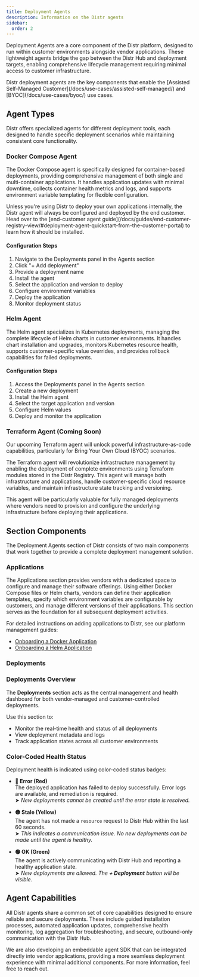 ```yaml
---
title: Deployment Agents
description: Information on the Distr agents
sidebar:
  order: 2
---
```



Deployment Agents are a core component of the Distr platform, designed to run within customer environments alongside vendor applications. These lightweight agents bridge the gap between the Distr Hub and deployment targets, enabling comprehensive lifecycle management requiring minimal access to customer infrastructure.

<Aside type="note">
  Distr deployment agents are the key components that enable the [Assisted
  Self-Managed Customer](/docs/use-cases/assisted-self-managed/) and
  [BYOC](/docs/use-cases/byoc/) use cases.
</Aside>

## Agent Types

Distr offers specialized agents for different deployment tools, each designed to handle specific deployment scenarios while maintaining consistent core functionality.

### Docker Compose Agent

The Docker Compose agent is specifically designed for container-based deployments, providing comprehensive management of both single and multi-container applications. It handles application updates with minimal downtime, collects container health metrics and logs, and supports environment variable templating for flexible configuration.

<ThemeImage
  lightSrc="/src/assets/docs/product/deployment-agents/docker-agent-light.png"
  darkSrc="/src/assets/docs/product/deployment-agents/docker-agent-dark.png"
  alt="Docker Compose Agent interface"
/>

<Aside type="note">
  Unless you're using Distr to deploy your own applications internally, the Distr agent will always be configured and deployed by the end customer. Head over to the [end-customer agent guide](/docs/guides/end-customer-registry-view/#deployment-agent-quickstart-from-the-customer-portal) to learn how it should be installed.
</Aside>

#### Configuration Steps

1. Navigate to the Deployments panel in the Agents section
2. Click "+ Add deployment"
3. Provide a deployment name
4. Install the agent
5. Select the application and version to deploy
6. Configure environment variables
7. Deploy the application
8. Monitor deployment status

### Helm Agent

The Helm agent specializes in Kubernetes deployments, managing the complete lifecycle of Helm charts in customer environments. It handles chart installation and upgrades, monitors Kubernetes resource health, supports customer-specific value overrides, and provides rollback capabilities for failed deployments.

<ThemeImage
  lightSrc="/src/assets/docs/product/deployment-agents/helm-agent-light.png"
  darkSrc="/src/assets/docs/product/deployment-agents/helm-agent-dark.png"
  alt="Helm Agent interface"
/>

#### Configuration Steps

1. Access the Deployments panel in the Agents section
2. Create a new deployment
3. Install the Helm agent
4. Select the target application and version
5. Configure Helm values
6. Deploy and monitor the application

### Terraform Agent (Coming Soon)

<Aside type="note">
  Our upcoming Terraform agent will unlock powerful infrastructure-as-code
  capabilities, particularly for Bring Your Own Cloud (BYOC) scenarios.
</Aside>

The Terraform agent will revolutionize infrastructure management by enabling the deployment of complete environments using Terraform modules stored in the Distr Registry. This agent will manage both infrastructure and applications, handle customer-specific cloud resource variables, and maintain infrastructure state tracking and versioning.

This agent will be particularly valuable for fully managed deployments where vendors need to provision and configure the underlying infrastructure before deploying their applications.

## Section Components

The Deployment Agents section of Distr consists of two main components that work together to provide a complete deployment management solution.

### Applications

<ThemeImage
  lightSrc="/src/assets/docs/product/deployment-agents/agent-applications-light.png"
  darkSrc="/src/assets/docs/product/deployment-agents/agent-applications-dark.png"
  alt="Applications interface"
/>

The Applications section provides vendors with a dedicated space to configure and manage their software offerings. Using either Docker Compose files or Helm charts, vendors can define their application templates, specify which environment variables are configurable by customers, and manage different versions of their applications. This section serves as the foundation for all subsequent deployment activities.

For detailed instructions on adding applications to Distr, see our platform management guides:

- [Onboarding a Docker Application](/docs/guides/platform-management/onboarding-a-docker-app/)
- [Onboarding a Helm Application](/docs/guides/platform-management/onboarding-a-helm-app/)

### Deployments

<ThemeImage
  lightSrc="/src/assets/docs/product/deployment-agents/agent-deployment-light.png"
  darkSrc="/src/assets/docs/product/deployment-agents/agent-deployment-dark.png"
  alt="Deployments interface"
/>

### Deployments Overview

The **Deployments** section acts as the central management and health dashboard for both vendor-managed and customer-controlled deployments.

Use this section to:
- Monitor the real-time health and status of all deployments
- View deployment metadata and logs
- Track application states across all customer environments

### Color-Coded Health Status

Deployment health is indicated using color-coded status badges:

- **🔴 Error (Red)**  
  The deployed application has failed to deploy successfully. Error logs are available, and remediation is required.  
  ➤ *New deployments cannot be created until the error state is resolved.*

- **🟡 Stale (Yellow)**  
  The agent has not made a `resource` request to Distr Hub within the last 60 seconds.  
  ➤ *This indicates a communication issue. No new deployments can be made until the agent is healthy.*

- **🟢 OK (Green)**  
  The agent is actively communicating with Distr Hub and reporting a healthy application state.  
  ➤ *New deployments are allowed. The **+ Deployment** button will be visible.*

## Agent Capabilities

All Distr agents share a common set of core capabilities designed to ensure reliable and secure deployments. These include guided installation processes, automated application updates, comprehensive health monitoring, log aggregation for troubleshooting, and secure, outbound-only communication with the Distr Hub.

<Aside>
  We are also developing an embeddable agent SDK that can be integrated directly
  into vendor applications, providing a more seamless deployment experience with
  minimal additional components. For more information, feel free to reach out.
</Aside>
